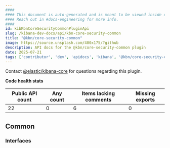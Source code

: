 ```yaml
---
####
#### This document is auto-generated and is meant to be viewed inside our experimental, new docs system.
#### Reach out in #docs-engineering for more info.
####
id: kibKbnCoreSecurityCommonPluginApi
slug: /kibana-dev-docs/api/kbn-core-security-common
title: "@kbn/core-security-common"
image: https://source.unsplash.com/400x175/?github
description: API docs for the @kbn/core-security-common plugin
date: 2025-07-21
tags: ['contributor', 'dev', 'apidocs', 'kibana', '@kbn/core-security-common']
---
```




Contact [@elastic/kibana-core](https://github.com/orgs/elastic/teams/kibana-core) for questions regarding this plugin.

**Code health stats**

| Public API count  | Any count | Items lacking comments | Missing exports |
|-------------------|-----------|------------------------|-----------------|
| 22 | 0 | 6 | 0 |

## Common

### Interfaces
<DocDefinitionList data={kbnCoreSecurityCommonObj.common.interfaces}/>

